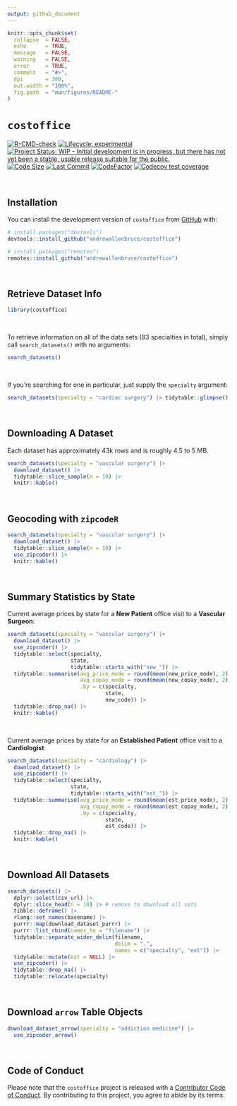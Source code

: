 ```yaml
---
output: github_document
---
```


<!-- README.md is generated from README.Rmd. Please edit that file -->

```r
knitr::opts_chunk$set(
  collapse  = FALSE,
  echo      = TRUE,
  message   = FALSE, 
  warning   = FALSE,
  error     = TRUE,
  comment   = "#>",
  dpi       = 300, 
  out.width = "100%",
  fig.path  = "man/figures/README-"
)
```

# `costoffice`

<!-- badges: start -->
[![R-CMD-check](https://github.com/andrewallenbruce/costoffice/actions/workflows/R-CMD-check.yaml/badge.svg)](https://github.com/andrewallenbruce/costoffice/actions/workflows/R-CMD-check.yaml)
[![Lifecycle: experimental](https://img.shields.io/badge/lifecycle-experimental-orange.svg)](https://lifecycle.r-lib.org/articles/stages.html#experimental)
[![Project Status: WIP - Initial development is in progress, but there has not yet been a stable, usable release suitable for the public.](https://www.repostatus.org/badges/latest/wip.svg)](https://www.repostatus.org/#wip)
[![Code Size](https://img.shields.io/github/languages/code-size/andrewallenbruce/costoffice.svg)](https://github.com/andrewallenbruce/costoffice)
[![Last Commit](https://img.shields.io/github/last-commit/andrewallenbruce/costoffice.svg)](https://github.com/andrewallenbruce/costoffice/commits/main)
[![CodeFactor](https://www.codefactor.io/repository/github/andrewallenbruce/costoffice/badge)](https://www.codefactor.io/repository/github/andrewallenbruce/costoffice)
[![Codecov test coverage](https://codecov.io/gh/andrewallenbruce/costoffice/branch/main/graph/badge.svg)](https://app.codecov.io/gh/andrewallenbruce/costoffice?branch=main)
<!-- badges: end -->

<br>

## Installation

You can install the development version of `costoffice` from [GitHub](https://github.com/) with:

``` r
# install.packages("devtools")
devtools::install_github("andrewallenbruce/costoffice")
```
``` r
# install.packages("remotes")
remotes::install_github("andrewallenbruce/costoffice")
```

<br>

## Retrieve Dataset Info

```r
library(costoffice)
```

<br>

To retrieve information on all of the data sets (83 specialties in total), 
simply call `search_datasets()` with no arguments:


```r
search_datasets()
```


<br>

If you're searching for one in particular, just supply the `specialty` argument:

```r
search_datasets(specialty = "cardiac surgery") |> tidytable::glimpse()
```

<br>

## Downloading A Dataset

Each dataset has approximately 43k rows and is roughly 4.5 to 5 MB.

```r
search_datasets(specialty = "vascular surgery") |> 
  download_dataset() |> 
  tidytable::slice_sample(n = 10) |> 
  knitr::kable()
```

<br>

## Geocoding with `zipcodeR`

```r
search_datasets(specialty = "vascular surgery") |> 
  download_dataset() |> 
  tidytable::slice_sample(n = 10) |> 
  use_zipcoder() |> 
  knitr::kable()
```

<br>

## Summary Statistics by State

Current average prices by state for a **New Patient** office visit to a **Vascular Surgeon**:

```r
search_datasets(specialty = "vascular surgery") |> 
  download_dataset() |> 
  use_zipcoder() |> 
  tidytable::select(specialty, 
                    state, 
                    tidytable::starts_with("new_")) |> 
  tidytable::summarise(avg_price_mode = round(mean(new_price_mode), 2),
                       avg_copay_mode = round(mean(new_copay_mode), 2),
                       .by = c(specialty, 
                               state, 
                               new_code)) |> 
  tidytable::drop_na() |> 
  knitr::kable()
```

<br>

Current average prices by state for an **Established Patient** office visit to a **Cardiologist**:

```r
search_datasets(specialty = "cardiology") |> 
  download_dataset() |> 
  use_zipcoder() |> 
  tidytable::select(specialty, 
                    state, 
                    tidytable::starts_with("est_")) |> 
  tidytable::summarise(avg_price_mode = round(mean(est_price_mode), 2),
                       avg_copay_mode = round(mean(est_copay_mode), 2),
                       .by = c(specialty, 
                               state, 
                               est_code)) |> 
  tidytable::drop_na() |> 
  knitr::kable()
```


<br>

## Download All Datasets

```r
search_datasets() |>
  dplyr::select(csv_url) |>
  dplyr::slice_head(n = 10) |> # remove to download all sets
  tibble::deframe() |>
  rlang::set_names(basename) |>
  purrr::map(download_dataset_purrr) |>
  purrr::list_rbind(names_to = "filename") |>
  tidytable::separate_wider_delim(filename,
                                  delim = ".",
                                  names = c("specialty", "ext")) |>
  tidytable::mutate(ext = NULL) |>
  use_zipcoder() |>
  tidytable::drop_na() |>
  tidytable::relocate(specialty)
```

<br>

## Download `arrow` Table Objects

```r
download_dataset_arrow(specialty = "addiction medicine") |> 
  use_zipcoder_arrow()
```
<br>

## Code of Conduct

Please note that the `costoffice` project is released with a [Contributor Code of Conduct](https://andrewallenbruce.github.io/costoffice/CODE_OF_CONDUCT.html). By contributing to this project, you agree to abide by its terms.
